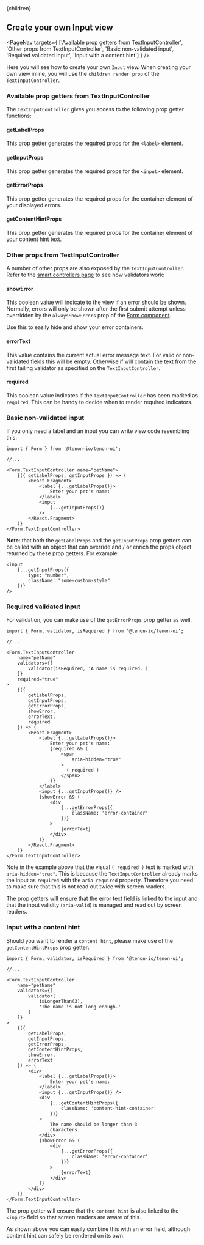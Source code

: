 

<Layout>
    <Helmet>
        <title>Tenon-ui | Create your own Input view</title>
    </Helmet>{children}
</Layout>

## Create your own Input view

<PageNav targets={
    ['Available prop getters from TextInputController',
    'Other props from TextInputController', 
    'Basic non-validated input',
    'Required validated input',
    'Input with a content hint']
    } />

Here you will see how to create your own `Input` view. When creating your own view inline, 
you will use the `children render prop` of the `TextInputController`.

### Available prop getters from TextInputController
The `TextInputController` gives you access to the following prop getter functions:

#### getLabelProps
This prop getter generates the required props for the `<label>` element.

#### getInputProps
This prop getter generates the required props for the `<input>` element.

#### getErrorProps
This prop getter generates the required props for the container element of your
displayed errors.

#### getContentHintProps
This prop getter generates the required props for the container element of your
content hint text.

### Other props from TextInputController
A number of other props are also exposed by the `TextInputController`. Refer to the 
[smart controllers page](/forms-smart-controllers) to see how validators work:

#### showError
This boolean value will indicate to the view if an error should be shown. Normally, errors
will only be shown after the first submit attempt unless overridden by the `alwaysShowErrors`
prop of the [Form component](/forms-form-component).

Use this to easily hide and show your error containers. 

#### errorText
This value contains the current actual error message text. For valid or non-validated fields
this will be empty. Otherwise if will contain the text from the first failing validator as 
specified on the `TextInputController`. 

#### required
This boolean value indicates if the `TextInputController` has been marked as `required`. This
can be handy to decide when to render required indicators.

### Basic non-validated input
If you only need a label and an input you can write view code resembling this:

```
import { Form } from '@tenon-io/tenon-ui';

//...

<Form.TextInputController name="petName">
    {({ getLabelProps, getInputProps }) => (
        <React.Fragment>
            <label {...getLabelProps()}>
                Enter your pet's name:
            </label>
            <input
                {...getInputProps()}
            />
        </React.Fragment>
    )}
</Form.TextInputController>
```

**Note**: that both the `getLabelProps` and the `getInputProps` prop getters can be called 
with an object that can override and / or enrich the props object returned by these prop getters. 
For example:

```
<input
    {...getInputProps({
        type: "number",
        className: "some-custom-style"
    })}
/>
```

### Required validated input
For validation, you can make use of the `getErrorProps` prop getter as well.

```
import { Form, validator, isRequired } from '@tenon-io/tenon-ui';

//...

<Form.TextInputController
    name="petName"
    validators={[
        validator(isRequired, 'A name is required.')
    ]}
    required="true"
>
    {({
        getLabelProps,
        getInputProps,
        getErrorProps,
        showError,
        errorText,
        required
    }) => (
        <React.Fragment>
            <label {...getLabelProps()}>
                Enter your pet's name:
                {required && (
                    <span
                        aria-hidden="true"
                    >
                      ( required )
                    </span>
                )}
            </label>
            <input {...getInputProps()} />
            {showError && (
                <div
                    {...getErrorProps({
                        className: 'error-container'
                    })}
                >
                    {errorText}
                </div>
            )}
        </React.Fragment>
    )}
</Form.TextInputController>
```

Note in the example above that the visual `( required )` text is marked with `aria-hidden="true"`. This
is because the `TextInputController` already marks the input as `required` with the 
`aria-required` property. Therefore you need to make sure that this is not read out twice with
screen readers.

The prop getters will ensure that the error text field is linked to the input and that the input
validity (`aria-valid`) is managed and read out by screen readers. 

### Input with a content hint
Should you want to render a `content hint`, please make use of the `getContentHintProps` prop getter:

```
import { Form, validator, isRequired } from '@tenon-io/tenon-ui';

//...

<Form.TextInputController
    name="petName"
    validators={[
        validator(
            isLongerThan(3),
            'The name is not long enough.'
        )
    ]}
>
    {({
        getLabelProps,
        getInputProps,
        getErrorProps,
        getContentHintProps,
        showError,
        errorText
    }) => (
        <div>
            <label {...getLabelProps()}>
                Enter your pet's name:
            </label>
            <input {...getInputProps()} />
            <div
                {...getContentHintProps({
                    className: 'content-hint-container'
                })}
            >
                The name should be longer than 3
                characters.
            </div>
            {showError && (
                <div
                    {...getErrorProps({
                        className: 'error-container'
                    })}
                >
                    {errorText}
                </div>
            )}
        </div>
    )}
</Form.TextInputController>
```

The prop getter will ensure that the `content hint` is also linked to the `<input>` field so that
screen readers are aware of this.

As shown above you can easily combine this with an error field, although content hint can safely be
rendered on its own. 



